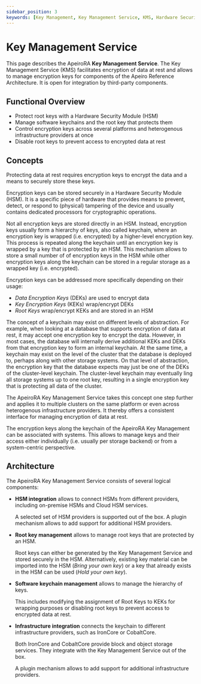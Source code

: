 ```yaml
---
sidebar_position: 3
keywords: [Key Management, Key Management Service, KMS, Hardware Security Module, HSM, DEK, KEK]
---
```


# Key Management Service

This page describes the ApeiroRA **Key Management Service**.
The Key Management Service (<Term>KMS</Term>) facilitates encryption of data at rest and allows to manage encryption keys for components of the Apeiro Reference Architecture. It is open for integration by third-party components.

## Functional Overview

- Protect root keys with a <Term>Hardware Security Module</Term> (HSM)
- Manage software keychains and the root key that protects them
- Control encryption keys across several platforms and heterogenous infrastructure providers at once
- Disable root keys to prevent access to encrypted data at rest

## Concepts

Protecting data at rest requires encryption keys to encrypt the data and a means to securely store these keys.

Encryption keys can be stored securely in a Hardware Security Module (HSM). It is a specific piece of hardware that provides means to prevent, detect, or respond to (physical) tampering of the device and usually contains dedicated processors for cryptographic operations.

Not all encryption keys are stored directly in an HSM. Instead, encryption keys usually form a hierarchy of keys, also called keychain, where an encryption key is wrapped (i.e. encrypted) by a higher-level encryption key. This process is repeated along the keychain until an encryption key is wrapped by a key that is protected by an HSM. This mechanism allows to store a small number of of encryption keys in the HSM while other encryption keys along the keychain can be stored in a regular storage as a wrapped key (i.e. encrypted).

Encryption keys can be addressed more specifically depending on their usage:

- _Data Encryption Keys_ (DEKs) are used to encrypt data
- _Key Encryption Keys_ (KEKs) wrap/encrypt DEKs
- _Root Keys_ wrap/encrypt KEKs and are stored in an HSM

The concept of a keychain may exist on different levels of abstraction. For example, when looking at a database that supports encryption of data at rest, it may accept one encryption key to encrypt the data. However, in most cases, the database will internally derive additional KEKs and DEKs from that encryption key to form an internal keychain. At the same time, a keychain may exist on the level of the cluster that the database is deployed to, perhaps along with other storage systems. On that level of abstraction, the encryption key that the database expects may just be one of the DEKs of the cluster-level keychain. The cluster-level keychain may eventually ling all storage systems up to one root key, resulting in a single encryption key that is protecting all data of the cluster.

The ApeiroRA Key Management Service takes this concept one step further and applies it to multiple clusters on the same platform or even across heterogenous infrastructure providers. It thereby offers a consistent interface for managing encryption of data at rest.

The encryption keys along the keychain of the ApeiroRA Key Management can be associated with systems. This allows to manage keys and their access either individually (i.e. usually per storage backend) or from a system-centric perspective.

## Architecture

The ApeiroRA Key Management Service consists of several logical components:

- **HSM integration** allows to connect HSMs from different providers, including on-premise HSMs and Cloud HSM services.

    A selected set of HSM providers is supported out of the box. A plugin mechanism allows to add support for additional HSM providers.

- **Root key management** allows to manage root keys that are protected by an HSM.

    Root keys can either be generated by the Key Management Service and stored securely in the HSM. Alternatively, existing key material can be imported into the HSM (_Bring your own key_) or a key that already exists in the HSM can be used (_Hold your own key_).

- **Software keychain management** allows to manage the hierarchy of keys.

    This includes modifying the assignment of Root Keys to KEKs for wrapping purposes or disabling root keys to prevent access to encrypted data at rest.

- **Infrastructure integration** connects the keychain to different infrastructure providers, such as <Project>IronCore</Project> or <Project>CobaltCore</Project>.

    Both IronCore and CobaltCore provide block and object storage services. They integrate with the Key Management Service out of the box.

    A plugin mechanism allows to add support for additional infrastructure providers.

<ApeiroFigure src="/security/img/kms.svg"
  alt="ApeiroRA Key Management Service"
  caption="ApeiroRA Key Management Service"
  width="100%"/>